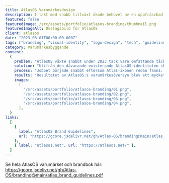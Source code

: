 ```yaml
---
title: AtlasOS Varumärkesdesign
description: I takt med snabb tillväxt ökade behovet av en uppfräschad look och visuell identitet för AtlasOS.
featured: false
featuredImage: /src/assets/portfolio/atlasos-branding/thumbnail.png
featuredImageAlt: Omslagsbild för AtlasOS
client: atlasos
date: "2023-08-01T00:00:00.000Z"
tags: ["branding", "visual-identity", "logo-design", "tech", "guidelines"]
category: Varumärkesbyggande
content:
  {
    problem: "AtlasOS växte snabbt under 2023 tack vare omfattande täckning i olika teknikmedier och YouTube-kanaler riktade mot en teknikintresserad målgrupp. I takt med detta kände AtlasOS behovet av att uppdatera sin befintliga visuella identitet, så att allt skulle bli enhetligt en gång för alla.",
    solution: "Utifrån den dåvarande existerande AtlasOS-identiteten skulle en ny logotyp, ett nytt typsnitt, nya färger och så mycket mer skapas – allt för att hålla allt så enhetligt som möjligt med det som redan fanns, för att inte tappa igenkänningen av det som redan var väletablerat.",
    process: "Jobbet började snabbt eftersom Atlas-ikonen redan fanns. Det som behövdes var enbart justeringar av proportioner och en allmän rengöring för att påbörja det större arbetet med att omvandla ikonen till den snäva, skarpa A-ikonen som finns idag. Utifrån det arbetades det mycket med att säkerställa att alla olika varianter av logotypen som kunde tänkas behövas fanns, bakgrundsbilder för lanseringar existerade, samt en öppen, transparent och tydlig brand book som vem som helst i deras community kunde plocka upp och förstå hur varumärkets identitet bör användas på rätt sätt.",
    results: "Resultatet av AtlasOS:s varumärkesöversyn blev ett mycket skarpare visuellt uttryck, en tydligare och mer enhetlig uppsättning regler och material att använda på deras olika plattformar och produkter, och sist men inte minst ett community som uppskattade och hyllade den nya, uppdaterade look som Atlas hade fått.",
    images:
      [
        "/src/assets/portfolio/atlasos-branding/01.png",
        "/src/assets/portfolio/atlasos-branding/02.png",
        "/src/assets/portfolio/atlasos-branding/03.png",
        "/src/assets/portfolio/atlasos-branding/04.png",
      ],
  }
links:
  [
    {
      label: "AtlasOS Brand Guidelines",
      url: "https://gcore.jsdelivr.net/gh/Atlas-OS/branding@main/atlas_brand_guidelines.pdf",
    },
    { label: "atlasos.net", url: "https://atlasos.net/" },
  ]
---
```


Se hela AtlasOS varumärket och brandbok här: https://gcore.jsdelivr.net/gh/Atlas-OS/branding@main/atlas_brand_guidelines.pdf
